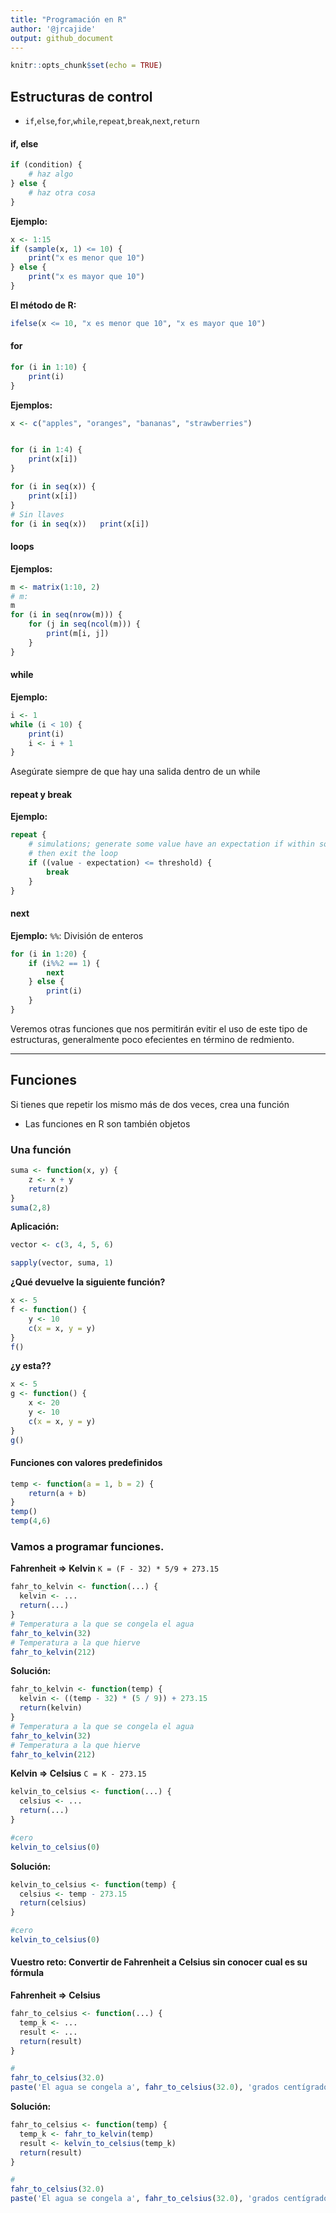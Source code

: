 ```yaml
---
title: "Programación en R"
author: '@jrcajide'
output: github_document
---
```


```r
knitr::opts_chunk$set(echo = TRUE)
```


## Estructuras de control

* `if`,`else`,`for`,`while`,`repeat`,`break`,`next`,`return`

#### if, else

```r
if (condition) {
    # haz algo
} else {
    # haz otra cosa
}
```

**Ejemplo:**
```r
x <- 1:15
if (sample(x, 1) <= 10) {
    print("x es menor que 10")
} else {
    print("x es mayor que 10")
}
```

**El método de R:**
```r
ifelse(x <= 10, "x es menor que 10", "x es mayor que 10")
```

#### for

```r
for (i in 1:10) {
    print(i)
}
```

**Ejemplos:**

```r
x <- c("apples", "oranges", "bananas", "strawberries")


for (i in 1:4) {
    print(x[i])
}

for (i in seq(x)) {
    print(x[i])
}
# Sin llaves
for (i in seq(x))   print(x[i])
```

#### loops
**Ejemplos:**
```r
m <- matrix(1:10, 2)
# m:
m
for (i in seq(nrow(m))) {
    for (j in seq(ncol(m))) {
        print(m[i, j])
    }
}

```

#### while

**Ejemplo:**
```r
i <- 1
while (i < 10) {
    print(i)
    i <- i + 1
}
```
Asegúrate siempre de que hay una salida dentro de un while

#### repeat y break

**Ejemplo:**
```r
repeat {
    # simulations; generate some value have an expectation if within some range,
    # then exit the loop
    if ((value - expectation) <= threshold) {
        break
    }
}
```

#### next
**Ejemplo:**
`%%`: División de enteros
```r
for (i in 1:20) {
    if (i%%2 == 1) {
        next
    } else {
        print(i)
    }
}
```

Veremos otras funciones que nos permitirán evitir el uso de este tipo de estructuras, generalmente poco efecientes en término de redmiento.

------


## Funciones

Si tienes que repetir los mismo más de dos veces, crea una función

* Las funciones en R son también objetos 


### Una función

```r
suma <- function(x, y) {
    z <- x + y
    return(z)
}
suma(2,8)
```
**Aplicación:**
```r
vector <- c(3, 4, 5, 6)

sapply(vector, suma, 1)
```
**¿Qué devuelve la siguiente función?**
```r
x <- 5
f <- function() {
    y <- 10
    c(x = x, y = y)
}
f()
```
**¿y esta??**
```r
x <- 5
g <- function() {
    x <- 20
    y <- 10
    c(x = x, y = y)
}
g()
```

#### Funciones con valores predefinidos
```r
temp <- function(a = 1, b = 2) {
    return(a + b)
}
temp()
temp(4,6)
```


### Vamos a programar funciones.

**Fahrenheit => Kelvin**
`K = (F - 32) * 5/9 + 273.15`

```r
fahr_to_kelvin <- function(...) {
  kelvin <- ...
  return(...)
}
# Temperatura a la que se congela el agua
fahr_to_kelvin(32) 
# Temperatura a la que hierve
fahr_to_kelvin(212)
```
**Solución:**
```r
fahr_to_kelvin <- function(temp) {
  kelvin <- ((temp - 32) * (5 / 9)) + 273.15
  return(kelvin)
}
# Temperatura a la que se congela el agua
fahr_to_kelvin(32) 
# Temperatura a la que hierve
fahr_to_kelvin(212)
```

**Kelvin => Celsius**
`C = K - 273.15`
```r
kelvin_to_celsius <- function(...) {
  celsius <- ...
  return(...)
}

#cero
kelvin_to_celsius(0)
```

**Solución:**
```r
kelvin_to_celsius <- function(temp) {
  celsius <- temp - 273.15
  return(celsius)
}

#cero
kelvin_to_celsius(0)
```

#### Vuestro reto: Convertir de Fahrenheit a Celsius sin conocer cual es su fórmula
**Fahrenheit => Celsius**
```r
fahr_to_celsius <- function(...) {
  temp_k <- ...
  result <- ...
  return(result)
}

# 
fahr_to_celsius(32.0)
paste('El agua se congela a', fahr_to_celsius(32.0), 'grados centígrados y hierve a', fahr_to_celsius(212.0))
```
**Solución:**
```r
fahr_to_celsius <- function(temp) {
  temp_k <- fahr_to_kelvin(temp)
  result <- kelvin_to_celsius(temp_k)
  return(result)
}

# 
fahr_to_celsius(32.0)
paste('El agua se congela a', fahr_to_celsius(32.0), 'grados centígrados y hierve a', fahr_to_celsius(212.0))
```

